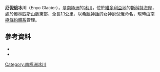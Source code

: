 {{coord|77|29|S|162|1|E|source:GNIS|display=title}}

'''厄倪俄冰川'''（Enyo Glacier），是[[南極洲|南極洲]]的[[冰川|冰川]]，位於[[維多利亞地|維多利亞地]]的[[斯科特海岸|斯科特海岸]]，處於[[奧林匹斯山脈|奧林匹斯山脈]]東部，全長1.1公里，以[[希臘神話|希臘神話]]的女神[[厄倪俄|厄倪俄]]命名，現時由[[南極條約體系|南極條約體系]]管理。

==參考資料==
*{{cite gnis | type = antarid | id = 17641| name = Enyo Glacier | accessdate = 2012-03-02}}
*{{usgs-gazetteer|id=17641}}

{{DEFAULTSORT:Enyo Glacier}}
[[Category:南極洲冰川|Category:南極洲冰川]]


{{ScottCoast-geo-stub}}